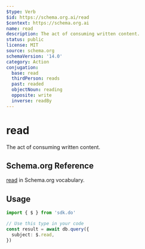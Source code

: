 ```yaml
---
$type: Verb
$id: https://schema.org.ai/read
$context: https://schema.org.ai
name: read
description: The act of consuming written content.
status: public
license: MIT
source: schema.org
schemaVersion: '14.0'
category: Action
conjugation:
  base: read
  thirdPerson: reads
  past: readed
  objectNoun: reading
  opposite: write
  inverse: readBy
---
```


# read

The act of consuming written content.

## Schema.org Reference

[read](https://schema.org/ReadAction) in Schema.org vocabulary.

## Usage

```typescript
import { $ } from 'sdk.do'

// Use this type in your code
const result = await db.query({
  subject: $.read,
})
```
